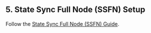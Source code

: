 ## 5. State Sync Full Node (SSFN) Setup

Follow the [State Sync Full Node (SSFN) Guide](https://docs.iota.org/operator/ssfn_guide).
